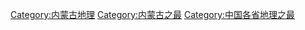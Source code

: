 [[Category:内蒙古地理|Category:内蒙古地理]]
[[Category:内蒙古之最|Category:内蒙古之最]]
[[Category:中国各省地理之最|Category:中国各省地理之最]]